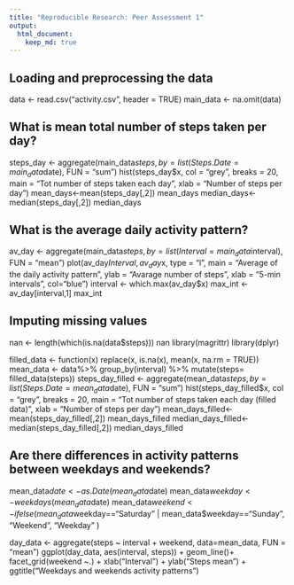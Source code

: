 ```yaml
---
title: "Reproducible Research: Peer Assessment 1"
output: 
  html_document:
    keep_md: true
---
```



## Loading and preprocessing the data

data <- read.csv("activity.csv", header = TRUE)
main_data <- na.omit(data)


## What is mean total number of steps taken per day?

steps_day <- aggregate(main_data$steps, by = list(Steps.Date = main_data$date), FUN = "sum")
hist(steps_day$x, col = "grey", breaks = 20,
     main = "Tot number of steps taken each day", 
     xlab = "Number of steps per day")
mean_days<-mean(steps_day[,2])
mean_days
median_days<-median(steps_day[,2])
median_days

## What is the average daily activity pattern?

av_day <- aggregate(main_data$steps, 
                          by = list(Interval = main_data$interval), 
                          FUN = "mean")
plot(av_day$Interval, av_day$x, type = "l", 
     main = "Average of the daily activity pattern", 
     ylab = "Avarage number of steps", 
     xlab = "5-min intervals", col="blue")
interval <- which.max(av_day$x)
max_int <- av_day[interval,1]
max_int

## Imputing missing values

nan <- length(which(is.na(data$steps)))
nan
library(magrittr)
library(dplyr)

filled_data <- function(x) replace(x, is.na(x), mean(x, na.rm = TRUE))
mean_data <- data%>% group_by(interval) %>% mutate(steps= filled_data(steps))
steps_day_filled <- aggregate(mean_data$steps, by = list(Steps.Date = mean_data$date), FUN = "sum")
hist(steps_day_filled$x, col = "grey", breaks = 20,
     main = "Tot number of steps taken each day (filled data)",
     xlab = "Number of steps per day")
mean_days_filled<-mean(steps_day_filled[,2])
mean_days_filled
median_days_filled<-median(steps_day_filled[,2])
median_days_filled

## Are there differences in activity patterns between weekdays and weekends?

mean_data$date <- as.Date(mean_data$date)
mean_data$weekday <- weekdays(mean_data$date)
mean_data$weekend <- ifelse(mean_data$weekday=="Saturday" | mean_data$weekday=="Sunday", "Weekend", "Weekday" )

day_data <- aggregate(steps ~ interval + weekend, data=mean_data, FUN = "mean")
ggplot(day_data, aes(interval, steps)) + geom_line()+
  facet_grid(weekend ~.) + xlab("Interval") + ylab("Steps mean") +
  ggtitle("Weekdays and weekends activity patterns")
